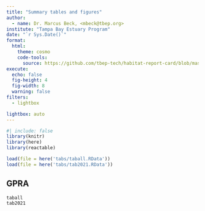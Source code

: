 ```yaml
---
title: "Summary tables and figures"
author: 
  - name: Dr. Marcus Beck, <mbeck@tbep.org>
institute: "Tampa Bay Estuary Program"
date: "`r Sys.Date()`"
format:
  html:
    theme: cosmo
    code-tools: 
      source: https://github.com/tbep-tech/habitat-report-card/blob/master/docs/summaries.qmd
execute:
  echo: false
  fig-height: 4
  fig-width: 8
  warning: false
filters:
  - lightbox

lightbox: auto
---
```

  
```r
#| include: false
library(knitr)
library(here)
library(reactable)

load(file = here('tabs/taball.RData'))
load(file = here('tabs/tab2021.RData'))
```

## GPRA

```r
taball
tab2021
```


